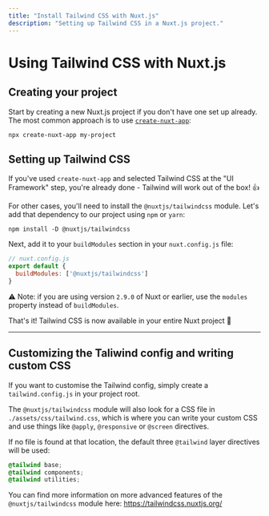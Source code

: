 ```yaml
---
title: "Install Tailwind CSS with Nuxt.js"
description: "Setting up Tailwind CSS in a Nuxt.js project."
---
```


# Using Tailwind CSS with Nuxt.js

## Creating your project

Start by creating a new Nuxt.js project if you don't have one set up already. The most common approach is to use [`create-nuxt-app`](https://nuxtjs.org/guides/get-started/installation#using-create-nuxt-app):

```shell
npx create-nuxt-app my-project
```

## Setting up Tailwind CSS

If you've used `create-nuxt-app` and selected Tailwind CSS at the "UI Framework" step, you're already done - Tailwind will work out of the box! 👍

For other cases, you'll need to install the `@nuxtjs/tailwindcss` module. Let's add that dependency to our project using `npm` or `yarn`:

```shell
npm install -D @nuxtjs/tailwindcss
```

Next, add it to your `buildModules` section in your `nuxt.config.js` file:

```js
// nuxt.config.js
export default {
  buildModules: ['@nuxtjs/tailwindcss']
}
```

⚠️ Note: if you are using version `2.9.0` of Nuxt or earlier, use the `modules` property instead of `buildModules`.

That's it! Tailwind CSS is now available in your entire Nuxt project 🎉

---

## Customizing the Taliwind config and writing custom CSS

If you want to customise the Tailwind config, simply create a `tailwind.config.js` in your project root.

The `@nuxtjs/tailwindcss` module will also look for a CSS file in `./assets/css/tailwind.css`, which is where you can write your custom CSS and use things like `@apply`, `@responsive` or `@screen` directives.

If no file is found at that location, the default three `@tailwind` layer directives will be used:

```css
@tailwind base;
@tailwind components;
@tailwind utilities;
```

You can find more information on more advanced features of the `@nuxtjs/tailwindcss` module here: https://tailwindcss.nuxtjs.org/
